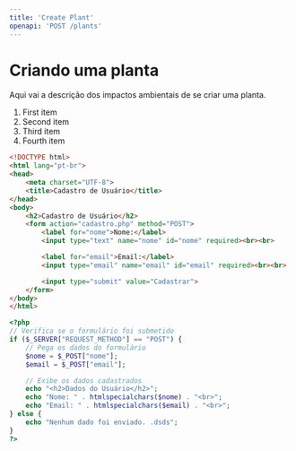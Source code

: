 ```yaml
---
title: 'Create Plant'
openapi: 'POST /plants'
---
```


# Criando uma planta

Aqui vai a descrição dos impactos ambientais de se criar uma planta.

1. First item
2. Second item
3. Third item
4. Fourth item

```html index.html
<!DOCTYPE html>
<html lang="pt-br">
<head>
    <meta charset="UTF-8">
    <title>Cadastro de Usuário</title>
</head>
<body>
    <h2>Cadastro de Usuário</h2>
    <form action="cadastro.php" method="POST">
        <label for="nome">Nome:</label>
        <input type="text" name="nome" id="nome" required><br><br>

        <label for="email">Email:</label>
        <input type="email" name="email" id="email" required><br><br>

        <input type="submit" value="Cadastrar">
    </form>
</body>
</html>

```

```php index.php
<?php
// Verifica se o formulário foi submetido
if ($_SERVER["REQUEST_METHOD"] == "POST") {
    // Pega os dados do formulário
    $nome = $_POST["nome"];
    $email = $_POST["email"];

    // Exibe os dados cadastrados
    echo "<h2>Dados do Usuário</h2>";
    echo "Nome: " . htmlspecialchars($nome) . "<br>";
    echo "Email: " . htmlspecialchars($email) . "<br>";
} else {
    echo "Nenhum dado foi enviado. .dsds";
}
?>

```
